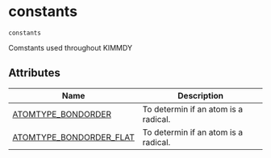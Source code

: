 # constants { #kimmdy.constants }

`constants`

Comstants used throughout KIMMDY

## Attributes

| Name | Description |
| --- | --- |
| [ATOMTYPE_BONDORDER](#kimmdy.constants.ATOMTYPE_BONDORDER) | To determin if an atom is a radical. |
| [ATOMTYPE_BONDORDER_FLAT](#kimmdy.constants.ATOMTYPE_BONDORDER_FLAT) | To determin if an atom is a radical. |